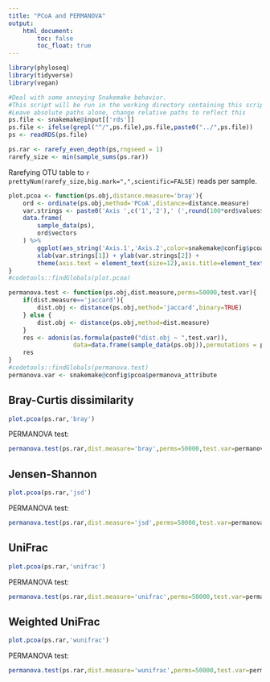 ```yaml
---
title: "PCoA and PERMANOVA"
output:
    html_document:
        toc: false
        toc_float: true
---
```


```r
library(phyloseq)
library(tidyverse)
library(vegan)
```

```r
#Deal with some annoying Snakemake behavior.
#This script will be run in the working directory containing this script. Strange but true.
#Leave absolute paths alone, change relative paths to reflect this
ps.file <- snakemake@input[['rds']]
ps.file <- ifelse(grepl("^/",ps.file),ps.file,paste0("../",ps.file))
ps <- readRDS(ps.file)
```

```r
ps.rar <- rarefy_even_depth(ps,rngseed = 1)
rarefy_size <- min(sample_sums(ps.rar))
```

Rarefying OTU table to `r prettyNum(rarefy_size,big.mark=",",scientific=FALSE)` reads per sample.

```r
plot.pcoa <- function(ps.obj,distance.measure='bray'){
    ord <- ordinate(ps.obj,method='PCoA',distance=distance.measure)
    var.strings <- paste0('Axis ',c('1','2'),' (',round(100*ord$values$Relative_eig[1:2],digits=1),'%)')
    data.frame(
        sample_data(ps),
        ord$vectors
    ) %>%
        ggplot(aes_string('Axis.1','Axis.2',color=snakemake@config$pcoa$color_attribute)) + geom_point(size=3) +
        xlab(var.strings[1]) + ylab(var.strings[2]) +
        theme(axis.text = element_text(size=12),axis.title=element_text(size=12))
}
#codetools::findGlobals(plot.pcoa)
```

```r
permanova.test <- function(ps.obj,dist.measure,perms=50000,test.var){
    if(dist.measure=='jaccard'){
        dist.obj <- distance(ps.obj,method='jaccard',binary=TRUE)
    } else {
        dist.obj <- distance(ps.obj,method=dist.measure)
    }
    res <- adonis(as.formula(paste0("dist.obj ~ ",test.var)),
                  data=data.frame(sample_data(ps.obj)),permutations = perms)
    res
}
#codetools::findGlobals(permanova.test)
permanova.var <- snakemake@config$pcoa$permanova_attribute
```


## Bray-Curtis dissimilarity

```r
plot.pcoa(ps.rar,'bray')
```

PERMANOVA test:

```r
permanova.test(ps.rar,dist.measure='bray',perms=50000,test.var=permanova.var)
```


## Jensen-Shannon

```r
plot.pcoa(ps.rar,'jsd')
```

PERMANOVA test:

```r
permanova.test(ps.rar,dist.measure='jsd',perms=50000,test.var=permanova.var)
```

## UniFrac

```r
plot.pcoa(ps.rar,'unifrac')
```

PERMANOVA test:

```r
permanova.test(ps.rar,dist.measure='unifrac',perms=50000,test.var=permanova.var)
```

## Weighted UniFrac

```r
plot.pcoa(ps.rar,'wunifrac')
```
PERMANOVA test:

```r
permanova.test(ps.rar,dist.measure='wunifrac',perms=50000,test.var=permanova.var)
```